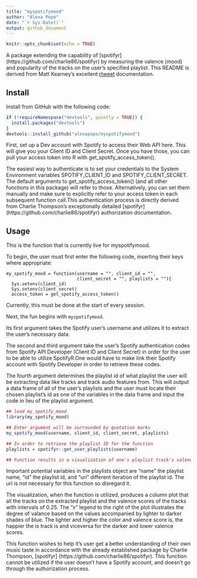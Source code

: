 ```yaml
---
title: "myspotifymood"
author: "Alexa Pope"
date: "`r Sys.Date()`"
output: github_document
---
```


```r
knitr::opts_chunk$set(echo = TRUE)
```
A package extending the capability of [spotifyr]
(https://github.com/charlie86/spotifyr) by measuring the valence (mood) and 
popularity of the tracks on the user's specified playlist. This README is 
derived from Matt Kearney's excellent 
[rtweet](https://github.com/mkearney/rtweet) 
documentation.

## Install

Install from GitHub with the following code:

```r
if (!requireNamespace("devtools", quietly = TRUE)) {
  install.packages("devtools")
}
devtools::install_github("alexapope/myspotifymood")
```

First, set up a Dev account with Spotify to access their Web API here.
This will give you your Client ID and Client Secret. Once you have those, 
you can pull your access token into R with get_spotify_access_token().

The easiest way to authenticate is to set your credentials to the System 
Environment variables SPOTIFY_CLIENT_ID and SPOTIFY_CLIENT_SECRET. The 
default arguments to get_spotify_access_token() (and all other functions 
in this package) will refer to those. Alternatively, you can set them manually 
and make sure to explicitly refer to your access token in each subsequent 
function call.This authentication process is directly derived from Charlie 
Thompson's exceptionally detailed [spotifyr] 
(https://github.com/charlie86/spotifyr) authorization documentation. 

## Usage

This is the function that is currently live for myspotifymood. 

To begin, the user must first enter the following code, inserting their keys 
where appropriate:

```setup
my_spotify_mood = function(username = "", client_id = "", 
                           client_secret = "", playlists = ""){ 
  Sys.setenv(client_id)
  Sys.setenv(client_secret)
  access_token = get_spotify_access_token()
```

Currently, this must be done at the start of every session.

Next, the fun begins with <code>myspotifymood</code>.

Its first argument takes the Spotify user's username and utilizes it to extract 
the user's necessary data.

The second and third argument take the user's Spotify authentication codes from 
Spotify API Developer (Client ID and Client Secret) in order for the user to be 
able to utilize SpotifyR.One would have to make link their Spotify account 
with Spotify Developer in order to retrieve these codes. 

The fourth argument determines the playlist id of what playlist the user will be
extracting data like tracks and track audio features from. This will output a 
data frame of all of the user's playlists and the user must locate their chosen
playlist's id as one of the variables in the data frame and input the code in 
lieu of the playlist argument. 

```r
## load my_spotify_mood
library(my_spotify_mood)

## Enter argument will be surrounded by quotation marks
my_spotify_mood(username, client_id, client_secret, playlists)

## In order to retrieve the playlist ID for the function 
playlists = spotifyr::get_user_playlists(username)

## Function results in a visualization of one's playlist track's valence.

```

Important potential variables in the playlists object are "name" the playlist 
name, "id" the playlist id, and "uri" different iteration of the playlist id. 
The uri is not necessary for this function so disregard it. 

The visualization, when the function is utilized, produces a column plot that 
all the tracks on the extracted playlist and the valence scores of the tracks 
with intervals of 0.25. The "x" legend to the right of the plot illustrates the 
degree of valance based on the values accompanied by lighter to darker shades of 
blue. The lighter and higher the color and valence score is, the happier the
is track is and viceversa for the darker and lower valence scores.

This function wishes to help it's user get a better understanding of their 
own music taste in accordance with the already established package by 
Charlie Thompson, [spotifyr] (https://github.com/charlie86/spotifyr). This
function cannot be utilized if the user doesn't have a Spotify account, and 
doesn't go through the authorization process. 


